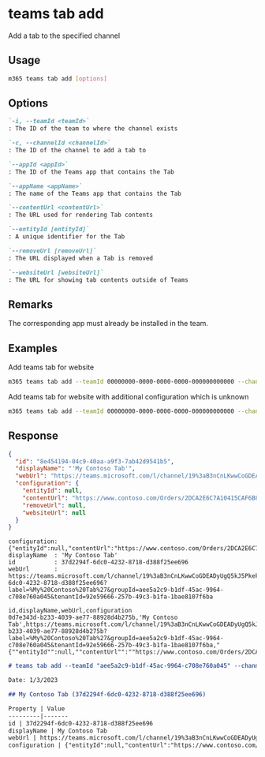 
# teams tab add

Add a tab to the specified channel

## Usage

```sh
m365 teams tab add [options]
```

## Options

```md defintion-list
`-i, --teamId <teamId>`
: The ID of the team to where the channel exists

`-c, --channelId <channelId>`
: The ID of the channel to add a tab to

`--appId <appId>`
: The ID of the Teams app that contains the Tab

`--appName <appName>`
: The name of the Teams app that contains the Tab

`--contentUrl <contentUrl>`
: The URL used for rendering Tab contents

`--entityId [entityId]`
: A unique identifier for the Tab

`--removeUrl [removeUrl]`
: The URL displayed when a Tab is removed

`--websiteUrl [websiteUrl]`
: The URL for showing tab contents outside of Teams
```

<Global />

## Remarks

The corresponding app must already be installed in the team.

## Examples
  
Add teams tab for website

```sh
m365 teams tab add --teamId 00000000-0000-0000-0000-000000000000 --channelId 19:00000000000000000000000000000000@thread.skype --appId 06805b9e-77e3-4b93-ac81-525eb87513b8 --appName 'My Contoso Tab' --contentUrl 'https://www.contoso.com/Orders/2DCA2E6C7A10415CAF6B8AB6661B3154/tabView'
```

Add teams tab for website with additional configuration which is unknown

```sh
m365 teams tab add --teamId 00000000-0000-0000-0000-000000000000 --channelId 19:00000000000000000000000000000000@thread.skype --appId 06805b9e-77e3-4b93-ac81-525eb87513b8 --appName 'My Contoso Tab' --contentUrl 'https://www.contoso.com/Orders/2DCA2E6C7A10415CAF6B8AB6661B3154/tabView' --test1 'value for test1'
```

## Response

<Tabs>
  <TabItem value="JSON">

  ``` json
  {
    "id": "8e454194-04c9-40aa-a9f3-7ab42d9541b5",
    "displayName": "'My Contoso Tab'",
    "webUrl": "https://teams.microsoft.com/l/channel/19%3aB3nCnLKwwCoGDEADyUgQ5kJ5Pkekujyjmwxp7uhQeAE1%40thread.tacv2/tab%3a%3a8e454194-04c9-40aa-a9f3-7ab42d9541b5?label=%My/20Contoso%20Tab%27&groupId=aee5a2c9-b1df-45ac-9964-c708e760a045&tenantId=92e59666-257b-49c3-b1fa-1bae8107f6ba",
    "configuration": {
      "entityId": null,
      "contentUrl": "https://www.contoso.com/Orders/2DCA2E6C7A10415CAF6B8AB6661B3154/tabView",
      "removeUrl": null,
      "websiteUrl": null
    }
  }
  ```

  </TabItem>
  <TabItem value="Text">

  ``` text
  configuration: {"entityId":null,"contentUrl":"https://www.contoso.com/Orders/2DCA2E6C7A10415CAF6B8AB6661B3154/tabView","removeUrl":null,"websiteUrl":null}
  displayName  : 'My Contoso Tab'
  id           : 37d2294f-6dc0-4232-8718-d388f25ee696
  webUrl       : https://teams.microsoft.com/l/channel/19%3aB3nCnLKwwCoGDEADyUgQ5kJ5Pkekujyjmwxp7uhQeAE1%40thread.tacv2/tab%3a%3a37d2294f-6dc0-4232-8718-d388f25ee696?label=%My%20Contoso%20Tab%27&groupId=aee5a2c9-b1df-45ac-9964-c708e760a045&tenantId=92e59666-257b-49c3-b1fa-1bae8107f6ba
  ```

  </TabItem>
  <TabItem value="CSV">

  ``` text
  id,displayName,webUrl,configuration
  0d7e343d-b233-4039-ae77-88928d4b275b,'My Contoso Tab',https://teams.microsoft.com/l/channel/19%3aB3nCnLKwwCoGDEADyUgQ5kJ5Pkekujyjmwxp7uhQeAE1%40thread.tacv2/tab%3a%3a0d7e343d-b233-4039-ae77-88928d4b275b?label=%My%20Contoso%20Tab%27&groupId=aee5a2c9-b1df-45ac-9964-c708e760a045&tenantId=92e59666-257b-49c3-b1fa-1bae8107f6ba,"{""entityId"":null,""contentUrl"":""https://www.contoso.com/Orders/2DCA2E6C7A10415CAF6B8AB6661B3154/tabView"",""removeUrl"":null,""websiteUrl"":null}"
  ```

  </TabItem>
  <TabItem value="Markdown">

  ```md
  # teams tab add --teamId "aee5a2c9-b1df-45ac-9964-c708e760a045" --channelId "19:B3nCnLKwwCoGDEADyUgQ5kJ5Pkekujyjmwxp7uhQeAE1@thread.tacv2" --appId "com.microsoft.teamspace.tab.web" --appName "My Contoso Tab" --contentUrl "https://www.contoso.com/Orders/2DCA2E6C7A10415CAF6B8AB6661B3154/tabView"

  Date: 1/3/2023

  ## My Contoso Tab (37d2294f-6dc0-4232-8718-d388f25ee696)

  Property | Value
  ---------|-------
  id | 37d2294f-6dc0-4232-8718-d388f25ee696
  displayName | My Contoso Tab
  webUrl | https://teams.microsoft.com/l/channel/19%3aB3nCnLKwwCoGDEADyUgQ5kJ5Pkekujyjmwxp7uhQeAE1%40thread.tacv2/tab%3a%3a37d2294f-6dc0-4232-8718-d388f25ee696?label=%My%20Contoso%20Tab%27&groupId=aee5a2c9-b1df-45ac-9964-c708e760a045&tenantId=92e59666-257b-49c3-b1fa-1bae8107f6ba
  configuration | {"entityId":null,"contentUrl":"https://www.contoso.com/Orders/2DCA2E6C7A10415CAF6B8AB6661B3154/tabView","removeUrl":null,"websiteUrl":null}
  ```

  </TabItem>
</Tabs>

